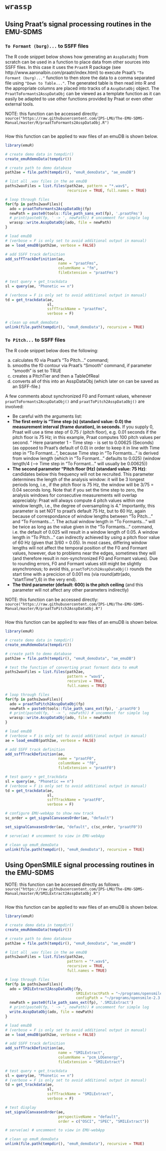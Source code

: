 # `wrassp` {#app-chap:wrassp}

## Using Praat's signal processing routines in the EMU-SDMS {#sec:app-chap-wrassp-praatsSigProc}

### `To Formant (burg)...` to SSFF files

The R code snippet below shows how generating an `AsspDataObj` from scratch can be used in a function to place data from other sources into SSFF files. In this case it uses the `PraatR` R package (see http://www.aaronalbin.com/praatr/index.html) to execute Praat's `"To Formant (burg)..."` function to then store the data to a comma separated file using `"Down to Table..."`. The generated table is then read into R and the appropriate columns are placed into tracks of a `AsspDataObj` object. The `PraatToFormants2AsspDataObj` can be viewed as a template function as it can easily be adapted to use other functions provided by Praat or even other external tools.

NOTE: this function can be accessed directly: `source("https://raw.githubusercontent.com/IPS-LMU/The-EMU-SDMS-Manual/master/R/praatToFormants2AsspDataObj.R")`


```r
```

How this function can be applied to wav files of an emuDB is shown below.

```r
library(emuR)

# create demo data in tempdir()
create_emuRdemoData(tempdir())

# create path to demo database
path2ae = file.path(tempdir(), "emuR_demoData", "ae_emuDB")

# list all .wav files in the ae emuDB
paths2wavFiles = list.files(path2ae, pattern = "*.wav$", 
                            recursive = TRUE, full.names = TRUE)

# loop through files
for(fp in paths2wavFiles){
  ado = praatToFormants2AsspDataObj(fp)
  newPath = paste0(tools::file_path_sans_ext(fp), '.praatFms')
  # print(paste0(fp, ' -> ', newPath)) # uncomment for simple log
  wrassp::write.AsspDataObj(ado, file = newPath)
}

# load emuDB
# (verbose = F is only set to avoid additional output in manual)
ae = load_emuDB(path2ae, verbose = FALSE)

# add SSFF track definition
add_ssffTrackDefinition(ae, 
                        name = "praatFms", 
                        columnName = "fm",
                        fileExtension = "praatFms")

# test query + get_trackdata
sl = query(ae, "Phonetic == n")

# (verbose = F is only set to avoid additional output in manual)
td = get_trackdata(ae, 
                   sl, 
                   ssffTrackName = "praatFms", 
                   verbose = F)
```

```r
# clean up emuR_demoData
unlink(file.path(tempdir(), "emuR_demoData"), recursive = TRUE)
```

### `To Pitch...` to SSFF files

The R code snippet below does the following:

a) calculates f0 via Praat's "To Pitch..." command;
b) smooths the f0 contour via Praat's "Smooth" command, if parameter "smooth" is set to TRUE
c) creates a PitchTier and then a TableOfReal
d) converts all of this into an AsspDataObj (which later on can be saved as an SSFF-file.)

A few comments about synchronized F0 and Formant values, whenever `praatToFormants2AsspDataObj()` and
`praatToPitch2AsspDataObj()` are involved:

- Be careful with the arguments list: 
- **The first entry is "Time step (s) (standard value: 0.0) the measurement interval (frame duration), in seconds.**
If you supply 0, Praat will use a time step of 0.75 / (pitch floor), e.g. 0.01 seconds if the pitch floor is 75 Hz;
in this example, Praat computes 100 pitch values per second. "
Here parameter 1 - Time step - is set to 0.00625 (Seconds) (as opposed to Praat's default of 0.0) in order
to keep it in line with Time step in "To Formant...",
because Time step in "To Formants..." is derived from
window length (which in "To Formant..." defaults to 0.025) (window length/4 (--> Time step in "To Formant..."
will usually be 0.00625))
- **The second parameter "Pitch floor (Hz) (standard value: 75 Hz)**:
candidates below this frequency will not be recruited.
This parameter determines the length of the analysis window: it will be 3 longest periods long, i.e.,
if the pitch floor is 75 Hz, the window will be 3/75 = 0.04 seconds long.
Note that if you set the time step to zero, the analysis windows for consecutive measurements will overlap appreciably:
Praat will always compute 4 pitch values within one window length, i.e., the degree of oversampling is 4."
Importantly, this parameter is set NOT to praat's default 75 Hz, but to 60 Hz, again because of correspondance
of window lengths between "To Pitch..." and "To Formants...". The actual window length in "To Formants..." will be twice as long
as the value given in the "To Formants..." command, i.e. the default of 0.025 will result in a window length of 0.05.
A window length in "To Pitch..." can indirectly achieved by using a pitch floor value of 60 Hz (given that 3/60 = 0.05).
In most cases, differing window lengths will not affect the temporal position of the F0 and Formant values, however, due
to problems near the edges, sometimes they will (and therefore result in non-synchronized F0 and Formant values).
Due to rounding errors, F0 and Formant values still might be slightly asynchronous; to avoid this, `praatToPitch2AsspDataObj()`
rounds the start time with a precicion of 0.001 ms (via round(attr(ado, "startTime"),6) in the very end).
- **The third parameter (default: 600) is the pitch ceiling** (and this parameter will not affect any other parameters indirectly)

NOTE: this function can be accessed directly: `source("https://raw.githubusercontent.com/IPS-LMU/The-EMU-SDMS-Manual/master/R/praatToPitch2AsspDataObj.R")`


```r
```

How this function can be applied to wav files of an emuDB is shown below.

```r
library(emuR)

# create demo data in tempdir()
create_emuRdemoData(tempdir())

# create path to demo database
path2ae = file.path(tempdir(), "emuR_demoData", "ae_emuDB")

# test the function of converting praat formant data to emuR
paths2wavFiles = list.files(path2ae,
                            pattern = "wav$",
                            recursive = TRUE,
                            full.names = TRUE)

# loop through files
for(fp in paths2wavFiles){
  ado = praatToPitch2AsspDataObj(fp)
  newPath = paste0(tools::file_path_sans_ext(fp), '.praatF0')
  # print(paste0(fp, ' -> ', newPath)) # uncomment for simple log
  wrassp::write.AsspDataObj(ado, file = newPath)
}

# load emuDB
# (verbose = F is only set to avoid additional output in manual)
ae = load_emuDB(path2ae, verbose = FALSE)

# add SSFF track definition
add_ssffTrackDefinition(ae,
                        name = "praatF0",
                        columnName = "f0",
                        fileExtension = "praatF0")

# test query + get_trackdata
sl = query(ae, "Phonetic == n")
# (verbose = F is only set to avoid additional output in manual)
td = get_trackdata(ae, 
                   sl, 
                   ssffTrackName = "praatF0", 
                   verbose = F)

# configure EMU-webApp to show new track
sc_order = get_signalCanvasesOrder(ae, "default")

set_signalCanvasesOrder(ae, "default", c(sc_order, "praatF0"))

# serve(ae) # uncomment to view in EMU-webApp
```

```r
# clean up emuR_demoData
unlink(file.path(tempdir(), "emuR_demoData"), recursive = TRUE)
```



## Using OpenSMILE signal processing routines in the EMU-SDMS {#sec:app-chap-wrassp-opensmileSigProc}

NOTE: this function can be accessed directly as follows: `source("https://raw.githubusercontent.com/IPS-LMU/The-EMU-SDMS-Manual/master/R/SMILExtract2AsspDataObj.R")`

```r
```

How this function can be applied to wav files of an emuDB is shown below.

```r
library(emuR)

# create demo data in tempdir()
create_emuRdemoData(tempdir())

# create path to demo database
path2ae = file.path(tempdir(), "emuR_demoData", "ae_emuDB")

# list all .wav files in the ae emuDB
paths2wavFiles = list.files(path2ae,
                            pattern = "*.wav$",
                            recursive = TRUE,
                            full.names = TRUE)

# loop through files
for(fp in paths2wavFiles){
  ado = SMILExtract2AsspDataObj(fp,
                                SMILExtractPath = "~/programs/opensmile-2.3.0/bin/SMILExtract",
                                configPath = "~/programs/opensmile-2.3.0/config/demo/demo1_energy.conf")
  newPath = paste0(file_path_sans_ext(fp), '.SMILExtract')
  # print(paste0(fp, ' -> ', newPath)) # uncomment for simple log
  write.AsspDataObj(ado, file = newPath)
}

# load emuDB
# (verbose = F is only set to avoid additional output in manual)
ae = load_emuDB(path2ae, verbose = FALSE)

# add SSFF track definition
add_ssffTrackDefinition(ae,
                        name = "SMILExtract",
                        columnName = "pcm_LOGenergy",
                        fileExtension = "SMILExtract")

# test query + get_trackdata
sl = query(ae, "Phonetic == n")
# (verbose = F is only set to avoid additional output in manual)
td = get_trackdata(ae,
                   sl,
                   ssffTrackName = "SMILExtract",
                   verbose = F)

# test display
set_signalCanvasesOrder(ae,
                        perspectiveName = "default",
                        order = c("OSCI", "SPEC", "SMILExtract"))

# serve(ae) # uncomment to view in EMU-webApp
```

```r
# clean up emuR_demoData
unlink(file.path(tempdir(), "emuR_demoData"), recursive = TRUE)
```

